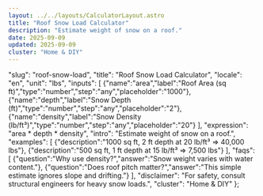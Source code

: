 ```yaml
---
layout: ../../layouts/CalculatorLayout.astro
title: "Roof Snow Load Calculator"
description: "Estimate weight of snow on a roof."
date: 2025-09-09
updated: 2025-09-09
cluster: "Home & DIY"
---
```


  "slug": "roof-snow-load",
  "title": "Roof Snow Load Calculator",
  "locale": "en",
  "unit": "lbs",
  "inputs": [
    {"name":"area","label":"Roof Area (sq ft)","type":"number","step":"any","placeholder":"1000"},
    {"name":"depth","label":"Snow Depth (ft)","type":"number","step":"any","placeholder":"2"},
    {"name":"density","label":"Snow Density (lb/ft³)","type":"number","step":"any","placeholder":"20"}
  ],
  "expression": "area * depth * density",
  "intro": "Estimate weight of snow on a roof.",
  "examples": [
    {"description":"1000 sq ft, 2 ft depth at 20 lb/ft³ ⇒ 40,000 lbs"},
    {"description":"500 sq ft, 1 ft depth at 15 lb/ft³ ⇒ 7,500 lbs"}
  ],
  "faqs": [
    {"question":"Why use density?","answer":"Snow weight varies with water content."},
    {"question":"Does roof pitch matter?","answer":"This simple estimate ignores slope and drifting."}
  ],
  "disclaimer": "For safety, consult structural engineers for heavy snow loads.",
  "cluster": "Home & DIY"
};

<Calculator schema={schema} />

